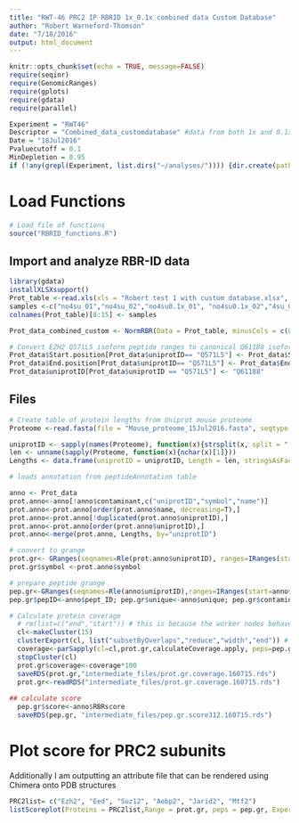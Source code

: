 ```yaml
---
title: "RWT-46 PRC2 IP RBRID 1x_0.1x combined data Custom Database"
author: "Robert Warneford-Thomson"
date: "7/18/2016"
output: html_document
---
```


```r
knitr::opts_chunk$set(echo = TRUE, message=FALSE)
require(seqinr)
require(GenomicRanges)
require(gplots)
require(gdata)
require(parallel)
```

``` r
Experiment = "RWT46"
Descriptor = "Combined_data_customdatabase" #data from both 1x and 0.1x samples searched against custom PRC2 database
Date = "18Jul2016" 
Pvaluecutoff = 0.1
MinDepletion = 0.95
if (!any(grepl(Experiment, list.dirs("~/analyses/")))) {dir.create(path = paste0("~/analyses/", Experiment))}

```

# Load Functions
```r
# Load file of functions
source("RBRID_functions.R")
```


## Import and analyze RBR-ID data
```r
library(gdata)
installXLSXsupport()
Prot_table <-read.xls(xls = "Robert test 1 with custom database.xlsx", sheet = 1)
samples <-c("no4su_01","no4su_02","no4su0.1x_01", "no4su0.1x_02","4su_01","4su_02","4su0.1x_01","4su_0.1x_02")
colnames(Prot_table)[8:15] <- samples

Prot_data_combined_custom <- NormRBR(Data = Prot_table, minusCols = c(8:11), plusCols = c(12:15), pvalcutoff = Pvaluecutoff, depletionfactor = MinDepletion, cutoff = T)

# Convert EZH2 Q571L5 isoform peptide ranges to canonical Q61188 isoform (remove 33 N-terminal amino acids)
Prot_data$Start.position[Prot_data$uniprotID== "Q571L5"] <- Prot_data$Start.position[Prot_data$uniprotID == "Q571L5"] - 33
Prot_data$End.position[Prot_data$uniprotID== "Q571L5"] <- Prot_data$End.position[Prot_data$uniprotID == "Q571L5"] - 33
Prot_data$uniprotID[Prot_data$uniprotID == "Q571L5"] <- "Q61188"
```





## Files
``` r

# Create table of protein lengths from Uniprot mouse proteome
Proteome <-read.fasta(file = "Mouse_proteome_15Jul2016.fasta", seqtype = "AA", as.string = T)

uniprotID <- sapply(names(Proteome), function(x){strsplit(x, split = "[|]")[[c(1, 2)]]}, USE.NAMES = F)
len <- unname(sapply(Proteome, function(x){nchar(x)[1]}))
Lengths <- data.frame(uniprotID = uniprotID, Length = len, stringsAsFactors = F)

# loads annotation from peptideAnnotation table

anno <- Prot_data
prot.anno<-anno[!anno$contaminant,c("uniprotID","symbol","name")]
prot.anno<-prot.anno[order(prot.anno$name, decreasing=T),]
prot.anno<-prot.anno[!duplicated(prot.anno$uniprotID),]
prot.anno<-prot.anno[order(prot.anno$uniprotID),]
prot.anno<-merge(prot.anno, Lengths, by="uniprotID")

# convert to grange
prot.gr<- GRanges(seqnames=Rle(prot.anno$uniprotID), ranges=IRanges(start=1, end=prot.anno$Length))
prot.gr$symbol <-prot.anno$symbol

# prepare peptide grange
pep.gr<-GRanges(seqnames=Rle(anno$uniprotID),ranges=IRanges(start=anno$Start.position,end=anno$End.position))
pep.gr$pepID<-anno$pept_ID; pep.gr$unique<-anno$unique; pep.gr$contaminant<-anno$contaminant; pep.gr$sequence<-anno$Sequence

# Calculate protein coverage
  # rm(list=c("end","start")) # this is because the worker nodes behave strangely otherwise
  cl<-makeCluster(15)
  clusterExport(cl, list("subsetByOverlaps","reduce","width","end")) # must pass non-conventional functions to worker nodes
  coverage<-parSapply(cl=cl,prot.gr,calculateCoverage.apply, peps=pep.gr) # this takes about 1'15" with 30 nodes
  stopCluster(cl)
  prot.gr$coverage<-coverage*100
  saveRDS(prot.gr,"intermediate_files/prot.gr.coverage.160715.rds")
  prot.gr<-readRDS("intermediate_files/prot.gr.coverage.160715.rds")
  
## calculate score
  pep.gr$score<-anno$RBRscore
  saveRDS(pep.gr, "intermediate_files/pep.gr.score312.160715.rds")
```

# Plot score for PRC2 subunits
  Additionally I am outputting an attribute file that can be rendered using Chimera onto PDB structures
``` r

 
PRC2list= c("Ezh2", "Eed", "Suz12", "Aebp2", "Jarid2", "Mtf2")
listScoreplot(Proteins = PRC2list,Range = prot.gr, peps = pep.gr, Experiment = Experiment, PDB = "5IJ7", Descriptor = Descriptor, Date = Date)

```
